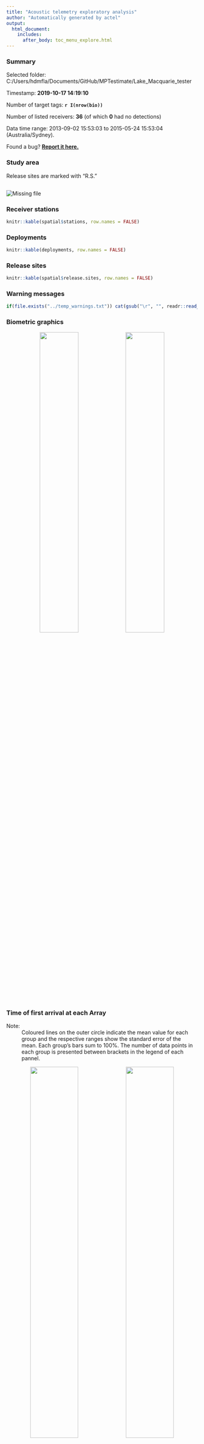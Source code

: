 ```yaml
---
title: "Acoustic telemetry exploratory analysis"
author: "Automatically generated by actel"
output: 
  html_document:
    includes:
      after_body: toc_menu_explore.html
---
```


### Summary

Selected folder: C:/Users/hdmfla/Documents/GitHub/MPTestimate/Lake_Macquarie_tester

Timestamp: **2019-10-17 14:19:10** 

Number of target tags: **`r I(nrow(bio))`**

Number of listed receivers: **36** (of which **0** had no detections)



Data time range: 2013-09-02 15:53:03 to 2015-05-24 15:53:04 (Australia/Sydney).

Found a bug? [**Report it here.**](https://github.com/hugomflavio/actel/issues)

### Study area

Release sites are marked with "R.S."

<img src="mb_arrays.svg" alt="Missing file" style="padding-top: 15px;"/>

### Receiver stations

```r
knitr::kable(spatial$stations, row.names = FALSE)
```

### Deployments

```r
knitr::kable(deployments, row.names = FALSE)
```

### Release sites

```r
knitr::kable(spatial$release.sites, row.names = FALSE)
```

### Warning messages

```r
if(file.exists("../temp_warnings.txt")) cat(gsub("\r", "", readr::read_file("../temp_warnings.txt"))) else cat("No warnings were raised during the analysis.")
```

### Biometric graphics

<center>
![](Length_mm_boxplot.png){ width=45% }![](Weight_kg_boxplot.png){ width=45% }
</center>


### Time of first arrival at each Array

Note:
  : Coloured lines on the outer circle indicate the mean value for each group and the respective ranges show the standard error of the mean. Each group's bars sum to 100%. The number of data points in each group is presented between brackets in the legend of each pannel. 

<center>
![](times_boltp_1.svg){ width=50% }![](times_bon_1.svg){ width=50% }
![](times_bon_2.svg){ width=50% }![](times_bot_ar.svg){ width=50% }
![](times_coalp_3.svg){ width=50% }![](times_er_2.svg){ width=50% }
![](times_kil.svg){ width=50% }![](times_nr2.svg){ width=50% }
![](times_pbah_1.svg){ width=50% }![](times_pbah_2.svg){ width=50% }
![](times_pbah_3.svg){ width=50% }![](times_pbah_4.svg){ width=50% }
![](times_ps_1.svg){ width=50% }![](times_ps_2.svg){ width=50% }
![](times_ps_3.svg){ width=50% }![](times_ps_4.svg){ width=50% }
![](times_sum_1.svg){ width=50% }![](times_sum_2.svg){ width=50% }
![](times_top_ar.svg){ width=50% }![](times_tor.svg){ width=50% }
![](times_wang.svg){ width=50% }
</center>


### Full log

```r
cat(gsub("\r", "", readr::read_file("../temp_log.txt")))
```


### Individual plots

Note:
  : The detections are coloured by array. The vertical black dashed line shows the time of release. The dashed dark-grey line shows the generated movement events.
  : The movement event lines move straight between the first and last station of each event (i.e. in-between detections will not be individually linked by the line).

<center>
![](A69-9004-481.png){ width=50% }![](A69-9004-483.png){ width=50% }
![](A69-9004-485.png){ width=50% }![](A69-9004-489.png){ width=50% }
![](A69-9004-492.png){ width=50% }![](A69-9004-493.png){ width=50% }
![](A69-9004-494.png){ width=50% }![](A69-9004-495.png){ width=50% }
![](A69-9004-496.png){ width=50% }![](A69-9004-497.png){ width=50% }
![](A69-9002-8154.png){ width=50% }![](A69-9002-8155.png){ width=50% }
![](A69-9002-8162.png){ width=50% }![](A69-9002-8163.png){ width=50% }
![](A69-9002-10473.png){ width=50% }![](A69-9002-10474.png){ width=50% }
![](A69-9002-10480.png){ width=50% }![](A69-9002-10481.png){ width=50% }

</center>


